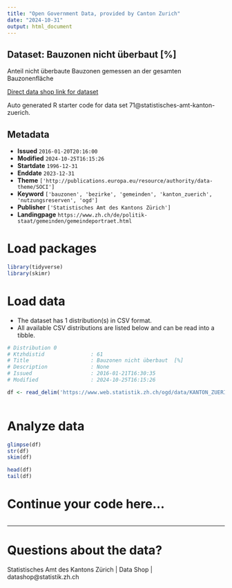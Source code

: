 ```yaml
---
title: "Open Government Data, provided by Canton Zurich"
date: "2024-10-31"
output: html_document
---
```


## Dataset: Bauzonen nicht überbaut [%]

Anteil nicht überbaute Bauzonen gemessen an der gesamten Bauzonenfläche

[Direct data shop link for dataset](https://www.zh.ch/de/politik-staat/statistik-daten/datenkatalog.html#/datasets/71@statistisches-amt-kanton-zuerich)

Auto generated R starter code for data set 71@statistisches-amt-kanton-zuerich.

## Metadata

- **Issued** `2016-01-20T20:16:00`
- **Modified** `2024-10-25T16:15:26`
- **Startdate** `1996-12-31`
- **Enddate** `2023-12-31`
- **Theme** `['http://publications.europa.eu/resource/authority/data-theme/SOCI']`
- **Keyword** `['bauzonen', 'bezirke', 'gemeinden', 'kanton_zuerich', 'nutzungsreserven', 'ogd']`
- **Publisher** `['Statistisches Amt des Kantons Zürich']`
- **Landingpage** `https://www.zh.ch/de/politik-staat/gemeinden/gemeindeportraet.html`


# Load packages

```r

library(tidyverse)
library(skimr)

```

# Load data

-   The dataset has 1 distribution(s) in CSV format.
-   All available CSV distributions are listed below and can be read into a tibble.

```r

# Distribution 0
# Ktzhdistid               : 61
# Title                    : Bauzonen nicht überbaut  [%]
# Description              : None
# Issued                   : 2016-01-21T16:30:35
# Modified                 : 2024-10-25T16:15:26

df <- read_delim('https://www.web.statistik.zh.ch/ogd/data/KANTON_ZUERICH_49.csv')



```

# Analyze data

```r

glimpse(df)
str(df)
skim(df)

head(df)
tail(df)

```

# Continue your code here...

```r

```

------------------------------------------------------------------------

# Questions about the data?

Statistisches Amt des Kantons Zürich | Data Shop | datashop@statistik.zh.ch
